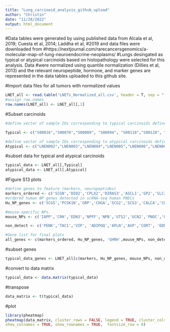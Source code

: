 ```yaml
---
title: "Lung_carcinoid_analysis_github_upload"
author: "Christin"
date: "11/28/2022"
output: html_document
---
```

#Data tables were generated by using published data from Alcala et al, 2019; Cuesta et al, 2014; Laddha et al, #2019 and data files were downloaded from #https://nextjournal.com/rarecancersgenomics/a-molecular-map-of-lung-neuroendocrine-neoplasms/
#Lungs desingated as typical or atypical carcinoids based on histopathology were selected for this analysis. Data #were normalized using quantile normalization (Dillies et al, 2013) and the relevant neuropeptide, hormone, and marker genes are represented in the data tables uploaded to this github site.

#Import data files for all tumors with normalized values
```r
LNET_all <- read.table('LNETs_Normalized_all.csv', header = T, sep = "," )
#assign row.names
row.names(LNET_all) <- LNET_all[,1]
```
#Subset carcinoids
```r
#define vector of sample IDs corresponding to typical carcinoids defined by histopathology

Typical <- c("S00016","S00076","S00089", "S00094", "S00118","S00128", "S00515","S00516","S00520", "S00858","S01060","S01103","S01493","S01501","S01502","S01504", "S01510", "S01515", "S01519", "S01521","S01526","S01528", "S01529", "S01531", "S01532", "S01536", "S01537", "S01538", "S01539", "S01540", "S01541", "S01543", "S01545","S01546", "S01567","S01573","S01583","S01584", "S01585", "S01590","S01593", "S01605", "S01666", "S01731", "S01733", "S01742", "S01746","S02325","S02326","S02327","S02330","S02331", "S02333","S02334", "S02335", "S02337","S02338","S02339","SRR7646229","SRR7646235","SRR7646236","SRR7646237","SRR7646239","SRR7646242","SRR7646247","SRR7646248","SRR7646249","SRR7646250","SRR7646251","SRR7646252", "SRR7646232","SRR7646253","SRR7646254","SRR7646256")

#define vector of sample IDs corresponding to atypical carcinoids defined by histopathology
Atypical <- c("LNEN002","LNEN003","LNEN004","LNEN005","LNEN006","LNEN007","LNEN008","LNEN009","LNEN010","LNEN011","LNEN012","LNEN013","LNEN014","LNEN015","LNEN016","LNEN017","LNEN018","LNEN019","LNEN020", "S01202","S01513","S01520","S01572","S02340","SRR7646230","SRR7646231","SRR7646233","SRR7646234","SRR7646238","SRR7646240","SRR7646243","SRR7646244","SRR7646245","SRR7646246","SRR7646255","SRR7646257","SRR7646258")
```
#subset data for typical and atypical carcinoids
```r
typical_data <- LNET_all[,Typical]
atypical_data <- LNET_all[,Atypical]
```
#Figure S13 plots
```r
#define genes to feature (markers, neuropeptides)
markers_ordered <- c('SCGN','DIO2','CPLX2','DIRAS3','ASCL1','GP2','SLC35D3','FXYD2','NCAM1','SYP','INSM1')
#ordered human NP genes detected in scRNA-seq human PNECs
Hu_NP_genes <- c('SCG5','PCSK1N','GRP','CHGA','SCG2','SCG3','CALCA','CHGB','DBI','POMC','TRH','ADCYAP1','VGF','INHBA','CGA','AMH','INHBB','NPPA','NPW','CALCB','NMB','ADM','SST','INHA','CARTPT','GHRL','AGT','HCRT','CCK','AGRP','PRLH','NPY','EDN1','GNRH2','KNG1','UCN','UTS2B','GNRH1','EPO','REN')

#mouse-specific NPs. 
mouse_NPs <- c('IAPP','CRH','EDN3','NPFF','NPB','UTS2','UCN2','PNOC','OXT','PROK2','IGF1','IGF2','LHB','NPPB','NPPC')

non_detect <- c('PENK','TAC1','VIP', 'ADIPOQ','APLN','AVP','CORT', 'EDN2','FSHB','GALP','GAST', 'GCG','GIP','HAMP','INS','LEP','MLN','NMS','NMU','NPVF','NTS','OSTN','PDYN','PMCH','PRL','PTH','PTHLH','PYY', 'RETN','RLN1', 'SCT')

#Gene list for final plots
all_genes <- c(markers_ordered, Hu_NP_genes, 'GHRH',mouse_NPs, non_detect)
```

#subset genes

```r
typical_data_genes <- LNET_all[c(markers, Hu_NP_genes, mouse_NPs, non_detect), Typical]
```
#convert to data matrix
```r
typical_data <- data.matrix(typical_data)
```
#transpose
```r
data_matrix <- t(typical_data)
```
#plot
```r
library(pheatmap)
pheatmap(data_matrix, cluster_rows = FALSE, legend = TRUE, cluster_cols = FALSE,
show_colnames = TRUE, show_rownames = TRUE,  fontsize_row = 6)
```



